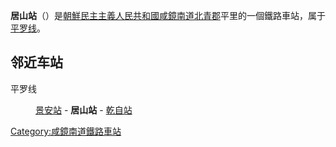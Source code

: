 {{朝鮮半島車站資訊
|公司色 = blue
|文字色 = 
|站名 = 居山站
|圖片 = 
|pxl = 
|圖片說明 =
|前一站 = [[景安站_(咸镜南道)|景安]]
|前一站距離 = 8.2
|後一站距離 = 5.1
|後一站 = [[乾自站|乾自]]
|所屬路線 = [[平罗线|平罗线]]
|距離 = 444.6
|起點站 = [[平壤站|平壤]]
|諺文 = 거산역
|朝鮮漢字 = 居山驛
|文觀部式 = Geosan-yeok
|馬-賴式 = Kŏsan-yŏk
|副站名 = 
|車站編號 = 
|停站路線數 = 
|所屬公司 = [[朝鮮民主主義人民共和國鐵道省|朝鮮民主主義人民共和國鐵道省]]
|所在地 =[[咸鏡南道|咸鏡南道]][[北青郡|北青郡]]平里
|車站構造 = 地面车站
|月台配置 = 
|啟用年月日 =
|廢站年月日 = 
|上下車人次 = 
|統計年度 = 
|轉車 = 
|備註 = 
|全寬備註 = 
}}

'''居山站'''（{{lang-ko|거산역}}）是[[朝鮮民主主義人民共和國|朝鮮民主主義人民共和國]][[咸鏡南道|咸鏡南道]][[北青郡|北青郡]]平里的一個鐵路車站，属于[[平罗线|平罗线]]。

==邻近车站==
平罗线
:[[景安站_(咸镜南道)|景安站]] - '''居山站''' - [[乾自站|乾自站]]

{{朝鲜铁路小作品}}

{{平罗线}}

[[Category:咸鏡南道鐵路車站|Category:咸鏡南道鐵路車站]]
